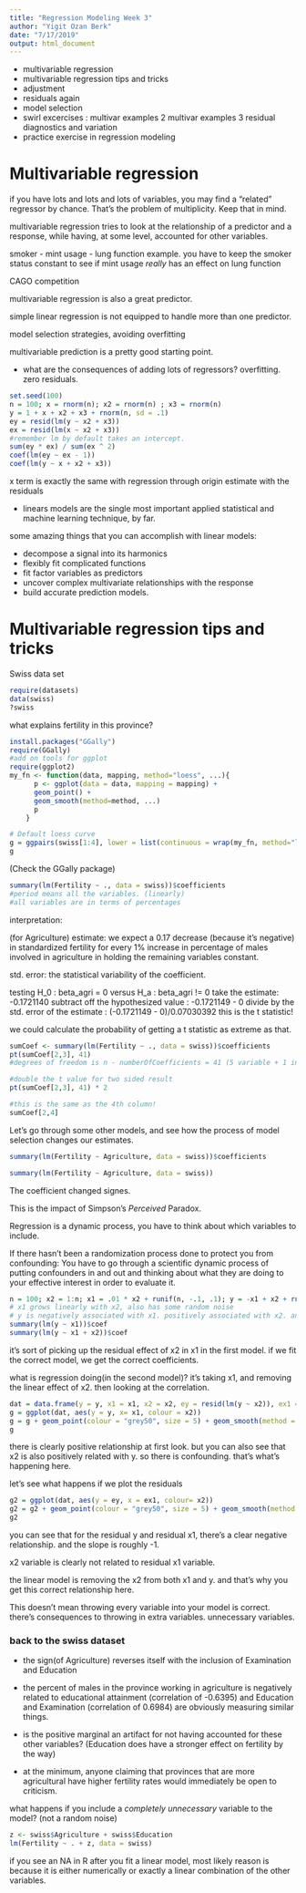 ```yaml
---
title: "Regression Modeling Week 3"
author: "Yigit Ozan Berk"
date: "7/17/2019"
output: html_document
---
```


- multivariable regression
- multivariable regression tips and tricks
- adjustment
- residuals again
- model selection
- swirl excercises :
multivar examples 2
multivar examples 3
residual diagnostics and variation
- practice exercise in regression modeling

# Multivariable regression

if you have lots and lots and lots of variables, you may find a "related" regressor by chance. That's the problem of multiplicity. Keep that in mind. 

multivariable regression tries to look at the relationship of a predictor and a response, while having, at some level, accounted for other variables.

smoker - mint usage - lung function example. you have to keep the smoker status constant to see if mint usage *really* has an effect on lung function


CAGO competition

multivariable regression is also a great predictor.

simple linear regression is not equipped to handle more than one predictor.

model selection strategies, avoiding overfitting

multivariable prediction is a pretty good starting point.

- what are the consequences of adding lots of regressors? overfitting. zero residuals.

```r
set.seed(100)
n = 100; x = rnorm(n); x2 = rnorm(n) ; x3 = rnorm(n)
y = 1 + x + x2 + x3 + rnorm(n, sd = .1)
ey = resid(lm(y ~ x2 + x3))
ex = resid(lm(x ~ x2 + x3))
#remember lm by default takes an intercept.
sum(ey * ex) / sum(ex ^ 2)
coef(lm(ey ~ ex - 1))
coef(lm(y ~ x + x2 + x3))
```

x term is exactly the same with regression through origin estimate with the residuals


- linears models are the single most important applied statistical and machine learning technique, by far.

some amazing things that you can accomplish with linear models:

- decompose a signal into its harmonics
- flexibly fit complicated functions
- fit factor variables as predictors
- uncover complex multivariate relationships with the response
- build accurate prediction models.

# Multivariable regression tips and tricks

Swiss data set

```r
require(datasets)
data(swiss)
?swiss
```

what explains fertility in this province?

```r
install.packages("GGally")
require(GGally)
#add on tools for ggplot
require(ggplot2)
my_fn <- function(data, mapping, method="loess", ...){
      p <- ggplot(data = data, mapping = mapping) + 
      geom_point() + 
      geom_smooth(method=method, ...)
      p
    }

# Default loess curve    
g = ggpairs(swiss[1:4], lower = list(continuous = wrap(my_fn, method="loess")))
g
```


(Check the GGally package)

```r
summary(lm(Fertility ~ ., data = swiss))$coefficients
#period means all the variables. (linearly)
#all variables are in terms of percentages
```

interpretation:

(for Agriculture)
estimate: we expect a 0.17 decrease (because it's negative) in standardized fertility for every 1% increase in percentage of males involved in agriculture in holding the remaining variables constant.

std. error: the statistical variability of the coefficient.

testing H_0 : beta_agri = 0 versus H_a : beta_agri != 0
take the estimate: -0.1721140 
subtract off the hypothesized value : -0.1721149 - 0
divide by the std. error of the estimate : (-0.1721149 - 0)/0.07030392
this is the t statistic!

we could calculate the probability of getting a t statistic as extreme as that.

```r
sumCoef <- summary(lm(Fertility ~ ., data = swiss))$coefficients
pt(sumCoef[2,3], 41)
#degrees of freedom is n - numberOfCoefficients = 41 (5 variable + 1 intercept)
```

```r
#double the t value for two sided result
pt(sumCoef[2,3], 41) * 2
```

```r
#this is the same as the 4th column!
sumCoef[2,4]
```



Let's go through some other models, and see how the process of model selection changes our estimates.

```r
summary(lm(Fertility ~ Agriculture, data = swiss))$coefficients
```

```r
summary(lm(Fertility ~ Agriculture, data = swiss))
```

The coefficient changed signes.

This is the impact of Simpson's *Perceived* Paradox.

Regression is a dynamic process, you have to think about which variables to include.

If there hasn't been a randomization process done to protect you from confounding: 
You have to go through a scientific dynamic process of putting confounders in and out and thinking about what they are doing to your effective interest in order to evaluate it.

```r
n = 100; x2 = 1:n; x1 = .01 * x2 + runif(n, -.1, .1); y = -x1 + x2 + rnorm(n, sd = .01)
# x1 grows linearly with x2, also has some random noise
# y is negatively associated with x1. positively associated with x2. and has random noise
summary(lm(y ~ x1))$coef
summary(lm(y ~ x1 + x2))$coef
```

it's sort of picking up the residual effect of x2 in x1 in the first model. if we fit the correct model, we get the correct coefficients.

what is regression doing(in the second model)? it's taking x1, and removing the linear effect of x2. then looking at the  correlation.


```r
dat = data.frame(y = y, x1 = x1, x2 = x2, ey = resid(lm(y ~ x2)), ex1 = resid(lm(x1 ~ x2)))
g = ggplot(dat, aes(y = y, x= x1, colour = x2))
g = g + geom_point(colour = "grey50", size = 5) + geom_smooth(method = lm, se = FALSE, colour = "black") + geom_point(size = 4)
g
```

there is clearly positive relationship at first look. but you can also see that x2 is also positively related with y. so there is confounding. that's what's happening here.

let's see what happens if we plot the residuals

```r
g2 = ggplot(dat, aes(y = ey, x = ex1, colour= x2))
g2 = g2 + geom_point(colour = "grey50", size = 5) + geom_smooth(method = lm, se = FALSE, colour = "black") + geom_point(size = 4)
g2
```

you can see that for the residual y and residual x1, there's a clear negative relationship. and the slope is roughly -1.

x2 variable is clearly not related to residual x1 variable.

the linear model is removing the x2 from both x1 and y. and that's why you get this correct relationship here.

This doesn't mean throwing every variable into your model is correct. there's consequences to throwing in extra variables. unnecessary variables.


### back to the swiss dataset

- the sign(of Agriculture) reverses itself with the inclusion of Examination and Education
- the percent of males in the province working in agriculture is negatively related to educational attainment (correlation of -0.6395) and Education and Examination (correlation of 0.6984) are obviously measuring similar things.

- is the positive marginal an artifact for not having accounted for these other variables? (Education does have a stronger effect on fertility by the way)

- at the minimum, anyone claiming that provinces that are more agricultural have higher fertility rates would immediately be open to criticism.


what happens if you include a *completely unnecessary* variable to the model?
(not a random noise)

```r
z <- swiss$Agriculture + swiss$Education
lm(Fertility ~ . + z, data = swiss)
```

if you see an NA in R after you fit a linear model, most likely reason is because it is either numerically or exactly a linear combination of the other variables.
